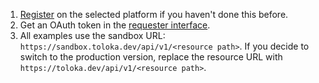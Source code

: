 1. [Register](https://toloka.ai/docs/api/api-reference/#overview--accessing-the-api) on the selected platform if you haven't done this before.
1. Get an OAuth token in the [requester interface](https://sandbox.toloka.yandex.com/requester/profile/integration).
1. All examples use the sandbox URL: `https://sandbox.toloka.dev/api/v1/<resource path>`. If you decide to switch to the production version, replace the resource URL with `https://toloka.dev/api/v1/<resource path>`.
